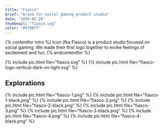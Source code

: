 ```yaml
---
title: "Fiasco"
brief: "brand for social gaming product studio"
date: "2019-05-28"
thumbnail: "fiasco.svg"
color: "#5700ff"
---
```


{% contentfor intro %}
Icon (fka Fiasco) is a product studio focused on social gaming. We made their first logo together to evoke feelings of excitement and fun.
{% endcontentfor %}

{% include pic.html file="fiasco.svg" %}
{% include pic.html file="fiasco-logo-vertical-dark-on-light.svg" %}

## Explorations

<div class="two-column">
	{% include pic.html file="fiasco-1.png" %}
	{% include pic.html file="fiasco-1-black.png" %}
	{% include pic.html file="fiasco-2.png" %}
	{% include pic.html file="fiasco-2-black.png" %}
	{% include pic.html file="fiasco-3.png" %}
	{% include pic.html file="fiasco-3-black.png" %}
	{% include pic.html file="fiasco-4.png" %}
	{% include pic.html file="fiasco-4-black.png" %}
</div>
